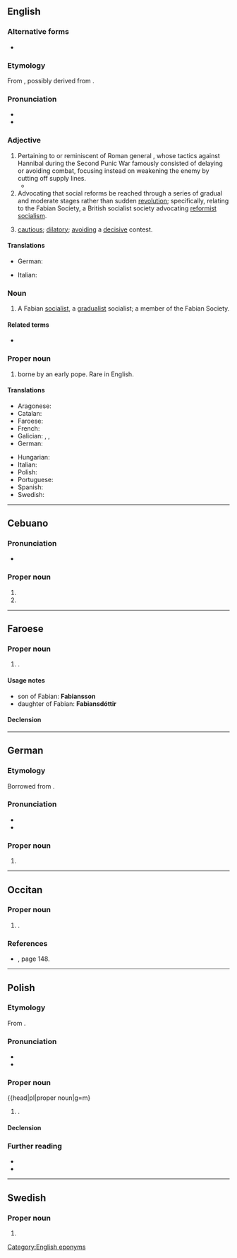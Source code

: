 {{also|fabian|Fabián}}
==English==

===Alternative forms===
*{{l|en|fabian}}

===Etymology===
From {{der|en|la|Fabianus||belonging to Fabius}}, possibly derived from {{m|la|faba||bean}}.

===Pronunciation===
* {{IPA|en|/ˈfeɪbi.ən/}}
* {{audio|en|LL-Q1860 (eng)-Vealhurl-Fabian.wav|Audio (RP)}}

===Adjective===
{{en-adj}}

# Pertaining to or reminiscent of Roman general {{w|Fabius Maximus}}, whose tactics against Hannibal during the Second Punic War famously consisted of delaying or avoiding combat, focusing instead on weakening the enemy by cutting off supply lines.
#* {{quote-book|en|year=1988|author=James McPherson|title=Battle Cry of Freedom|publisher=Oxford|year_published=2004|page=745|passage=Hood complained behind his commander's back to Richmond of Johnston's '''Fabian''' strategy.}}
# Advocating that social reforms be reached through a series of gradual and moderate stages rather than sudden [[revolution]]; specifically, relating to the Fabian Society, a British socialist society advocating [[reformist]] [[socialism]].
# {{lb|en|by extension}} [[cautious]]; [[dilatory]]; [[avoiding]] a [[decisive]] contest.

====Translations====
{{trans-top|all senses}}
* German: {{t+|de|fabisch}}
{{trans-mid}}
* Italian: {{t|it|fabiano}}
{{trans-bottom}}

===Noun===
{{en-noun}}

# A Fabian [[socialist]], a [[gradualist]] socialist; a member of the Fabian Society.
#: {{syn|en|gradualist|reformist|social democrat}}

====Related terms====
* {{l|en|Fabianism}}

===Proper noun===
{{en-proper noun}}

# {{given name|en|male|from=Latin}} borne by an early pope. Rare in English.

====Translations====
{{trans-top|male given name}}
* Aragonese: {{t|an|Fabián|m}}
* Catalan: {{t|ca|Fabià}}
* Faroese: {{t|fo|Fabian|m}}
* French: {{t+|fr|Fabien}}
* Galician: {{t+|gl|Fabián}}, {{t+|gl|Fabiano}}, {{t+|gl|Fabio}}
* German: {{t+|de|Fabian}}
{{trans-mid}}
* Hungarian: {{t+|hu|Fábián}}
* Italian: {{t+|it|Fabiano}}
* Polish: {{t+|pl|Fabian|m-pr}}
* Portuguese: {{t+|pt|Fabiano}}
* Spanish: {{t+|es|Fabián}}
* Swedish: {{t+|sv|Fabian}}
{{trans-bottom}}

[[Category:English eponyms]]

----

==Cebuano==

===Pronunciation===
* {{hyphenation|ceb|fa|bian}}

===Proper noun===
{{head|ceb|proper noun}}

# {{given name|ceb|male|A=a}}
# {{surname|ceb|A=a|nodot=1}}

----

==Faroese==

===Proper noun===
{{head|fo|proper noun|g=m}}

# {{given name|fo|male}}.

====Usage notes====
* son of Fabian: '''Fabiansson'''
* daughter of Fabian: '''Fabiansdóttir'''

====Declension====
{{fo-decl-proper-noun-s-indef|Fabian|Fabian|Fabiani|Fabians}}

----

==German==

===Etymology===
Borrowed from {{bor|de|la|Fabianus||belonging to Fabius}}.

===Pronunciation===
* {{IPA|de|/ˈfaːbian/}}
* {{audio|de|De-Fabian.ogg|Audio}}

===Proper noun===
{{head|de|proper noun|g=m}}

# {{given name|de|male}}

----

==Occitan==

===Proper noun===
{{oc-proper noun|m}}

# {{lb|oc|Gascony}} {{given name|oc|male|eq=Fabian}}.

===References===
* {{R:deoffog2005}}, page 148.
----

==Polish==
{{wp|lang=pl}}

===Etymology===
From {{bor|pl|la|Fabianus}}.

===Pronunciation===
* {{pl-IPA}}
* {{audio|pl|Pl-Fabian.ogg|Audio}}

===Proper noun===
{{head|pl|proper noun|g=m}

# {{given name|pl|male|eq=Fabian}}.

====Declension====
{{pl-decl-noun-m-pr}}

===Further reading===
* {{R:pl:WSJP}}
* {{R:PWN}}

----

==Swedish==

===Proper noun===
{{sv-proper noun|c}}

# {{given name|sv|male}}